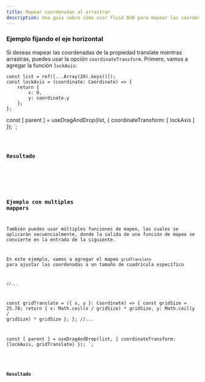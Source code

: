 ```yaml
---
title: Mapear coordenadas al arrastrar
description: Una guía sobre cómo usar Fluid DnD para mapear las coordenadas de la propiedad translate mientras se arrastra un elemento.
---
```



### Ejemplo fijando el eje horizontal

Si deseas mapear las coordenadas de la propiedad translate mientras arrastras, puedes usar la opción `coordinateTransform`.
Primero, vamos a agregar la función `lockAxis`:


	const list = ref([...Array(20).keys()]);
	const lockAxis = (coordinate: Coordinate) => {
		return {
			x: 0,
			y: coordinate.y
		};
	};
  const [ parent ] = useDragAndDrop(list, {
		coordinateTransform: [ lockAxis ]
  });
</script>`;


<Code code={listOfNumbers} lang="vue" mark={highlightslockAxis} />

### Resultado

<div class="p-8 bg-[var(--sl-color-gray-6)]">
	<ListWithMappedCoordinates client:load lockAxis={true}/>
</div>

### Ejemplo con multiples mappers

También puedes usar múltiples funciones de mapeo, las cuales se aplicarán secuencialmente, 
donde la salida de una función de mapeo se convierte en la entrada de la siguiente.

En este ejemplo, vamos a agregar el mapeo `gridTranslate` para ajustar las coordenadas a un tamaño de cuadrícula específico

	//...
  const gridTranslate = ({ x, y }: Coordinate) => {
    const gridSize = 25.78;
    return {
      x: Math.ceil(x / gridSize) * gridSize,
      y: Math.ceil(y / gridSize) * gridSize
    };
  };
	//...

const [ parent ] = useDragAndDrop(list, {
		coordinateTransform: [lockAxis, gridTranslate]
  });
</script>`;



<Code code={listOfNumbersGridTranslate} lang="vue" mark={highlightsGridTranslate}/>

### Resultado

<div class="p-8 bg-[var(--sl-color-gray-6)]">
	<ListWithMappedCoordinates client:load lockAxis={true} gridTranslate={true}/>
</div>
